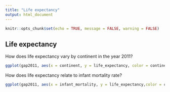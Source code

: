 ```yaml
---
title: "Life expectancy"
output: html_document
---
```



```r
knitr::opts_chunk$set(echo = TRUE, message = FALSE, warning = FALSE)
```


## Life expectancy

How does life expectancy vary by continent in the year 2011? 

```r

ggplot(gap2011, aes(x = continent, y = life_expectancy, color = continent)) + geom_boxplot()


```

How does life expectancy relate to infant mortality rate? 


```r

ggplot(gap2011, aes(x = infant_mortality, y = life_expectancy,color = continent)) + geom_point()


```


